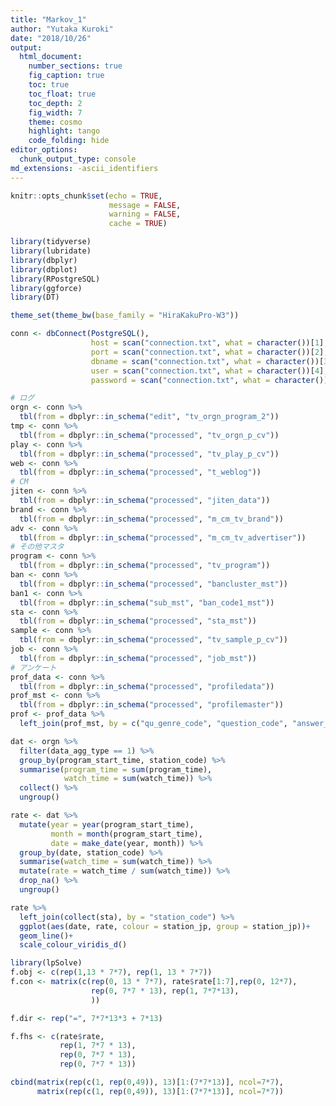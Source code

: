 ```yaml
---
title: "Markov_1"
author: "Yutaka Kuroki"
date: "2018/10/26"
output:
  html_document:
    number_sections: true
    fig_caption: true
    toc: true
    toc_float: true
    toc_depth: 2
    fig_width: 7
    theme: cosmo
    highlight: tango
    code_folding: hide
editor_options: 
  chunk_output_type: console
md_extensions: -ascii_identifiers
---
```


```r
knitr::opts_chunk$set(echo = TRUE,
                      message = FALSE,
                      warning = FALSE,
                      cache = TRUE)
```

```r
library(tidyverse)
library(lubridate)
library(dbplyr)
library(dbplot)
library(RPostgreSQL)
library(ggforce)
library(DT)

theme_set(theme_bw(base_family = "HiraKakuPro-W3"))
```

```r
conn <- dbConnect(PostgreSQL(),
                  host = scan("connection.txt", what = character())[1],
                  port = scan("connection.txt", what = character())[2], 
                  dbname = scan("connection.txt", what = character())[3], 
                  user = scan("connection.txt", what = character())[4], 
                  password = scan("connection.txt", what = character())[5])

# ログ
orgn <- conn %>% 
  tbl(from = dbplyr::in_schema("edit", "tv_orgn_program_2")) 
tmp <- conn %>% 
  tbl(from = dbplyr::in_schema("processed", "tv_orgn_p_cv")) 
play <- conn %>% 
  tbl(from = dbplyr::in_schema("processed", "tv_play_p_cv"))
web <- conn %>% 
  tbl(from = dbplyr::in_schema("processed", "t_weblog"))
# CM
jiten <- conn %>% 
  tbl(from = dbplyr::in_schema("processed", "jiten_data"))
brand <- conn %>% 
  tbl(from = dbplyr::in_schema("processed", "m_cm_tv_brand"))
adv <- conn %>% 
  tbl(from = dbplyr::in_schema("processed", "m_cm_tv_advertiser"))
# その他マスタ
program <- conn %>% 
  tbl(from = dbplyr::in_schema("processed", "tv_program")) 
ban <- conn %>% 
  tbl(from = dbplyr::in_schema("processed", "bancluster_mst")) 
ban1 <- conn %>% 
  tbl(from = dbplyr::in_schema("sub_mst", "ban_code1_mst")) 
sta <- conn %>% 
  tbl(from = dbplyr::in_schema("processed", "sta_mst"))
sample <- conn %>% 
  tbl(from = dbplyr::in_schema("processed", "tv_sample_p_cv"))
job <- conn %>% 
  tbl(from = dbplyr::in_schema("processed", "job_mst"))
# アンケート
prof_data <- conn %>% 
  tbl(from = dbplyr::in_schema("processed", "profiledata"))
prof_mst <- conn %>% 
  tbl(from = dbplyr::in_schema("processed", "profilemaster"))
prof <- prof_data %>% 
  left_join(prof_mst, by = c("qu_genre_code", "question_code", "answer_code"))
```


```r
dat <- orgn %>% 
  filter(data_agg_type == 1) %>% 
  group_by(program_start_time, station_code) %>% 
  summarise(program_time = sum(program_time),
            watch_time = sum(watch_time)) %>% 
  collect() %>% 
  ungroup()

rate <- dat %>% 
  mutate(year = year(program_start_time),
         month = month(program_start_time),
         date = make_date(year, month)) %>% 
  group_by(date, station_code) %>% 
  summarise(watch_time = sum(watch_time)) %>% 
  mutate(rate = watch_time / sum(watch_time)) %>% 
  drop_na() %>% 
  ungroup()

```

```r
rate %>% 
  left_join(collect(sta), by = "station_code") %>% 
  ggplot(aes(date, rate, colour = station_jp, group = station_jp))+
  geom_line()+
  scale_colour_viridis_d()
```


```r
library(lpSolve)
f.obj <- c(rep(1,13 * 7*7), rep(1, 13 * 7*7))
f.con <- matrix(c(rep(0, 13 * 7*7), rate$rate[1:7],rep(0, 12*7),
                  rep(0, 7*7 * 13), rep(1, 7*7*13),
                  ))

f.dir <- rep("=", 7*7*13*3 + 7*13)

f.fhs <- c(rate$rate,
           rep(1, 7*7 * 13),
           rep(0, 7*7 * 13),
           rep(0, 7*7 * 13))
```


```r
cbind(matrix(rep(c(1, rep(0,49)), 13)[1:(7*7*13)], ncol=7*7),
      matrix(rep(c(1, rep(0,49)), 13)[1:(7*7*13)], ncol=7*7))
```

